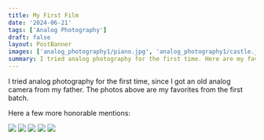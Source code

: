```yaml
---
title: My First Film 
date: '2024-06-21'
tags: ['Analog Photography']
draft: false
layout: PostBanner
images: ['analog_photography1/piano.jpg', 'analog_photography1/castle.jpg', 'analog_photography1/city_dawn.jpg', 'analog_photography1/fair_longshot.jpg', 'analog_photography1/fair_closeup.jpg', 'analog_photography1/squirrel_tree.jpg']
summary: I tried analog photography for the first time. Here are my favorite photos.
---
```


I tried analog photography for the first time, since I got an old analog camera from my father. The photos above are my favorites from the first batch.  

Here a few more honorable mentions:

<div className="columns-1 gap-10 sm:columns-2">
  <Image width={1000} height={1000} className="rounded-lg mt-0" src='analog_photography1/plant_in_a_jar.jpg' />
  <Image width={1000} height={1000} className="rounded-lg" src='analog_photography1/container.jpg' />
  <Image width={1000} height={1000} className="rounded-lg" src='analog_photography1/psychedelic_bee.jpg' />
  <Image width={1000} height={1000} className="rounded-lg" src='analog_photography1/industrial.jpg' />
  <Image width={1000} height={1000} className="rounded-lg" src='analog_photography1/sphinx.jpg' />
</div>